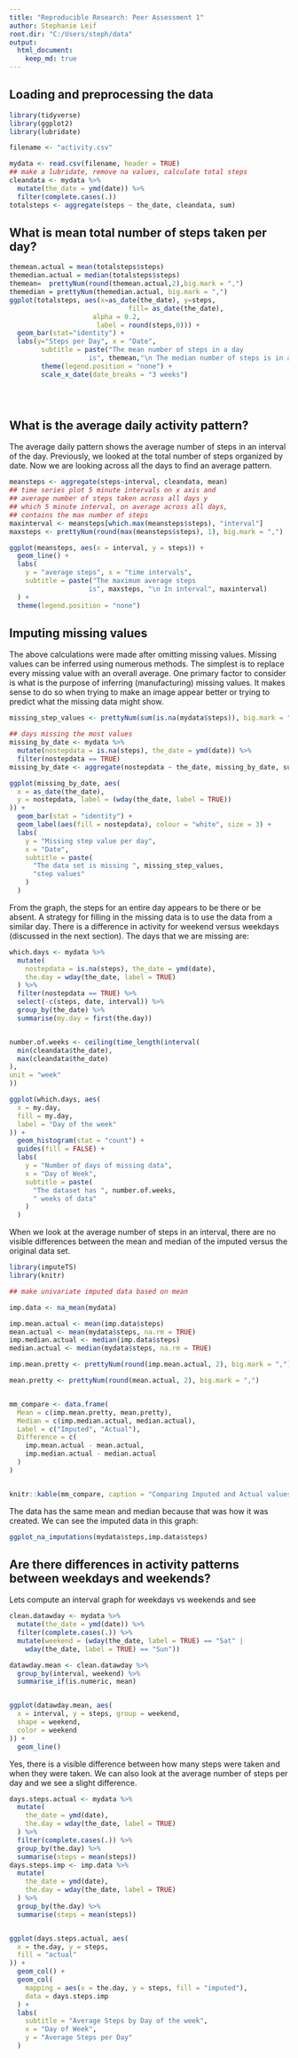 ---
title: "Reproducible Research: Peer Assessment 1"
author: Stephanie Leif
root.dir: "C:/Users/steph/data"
output: 
  html_document:
    keep_md: true
---
## Loading and preprocessing the data

```{r chunk-load}

library(tidyverse)
library(ggplot2)
library(lubridate)

filename <- "activity.csv"

mydata <- read.csv(filename, header = TRUE)
## make a lubridate, remove na values, calculate total steps
cleandata <- mydata %>%
  mutate(the_date = ymd(date)) %>%
  filter(complete.cases(.))
totalsteps <- aggregate(steps ~ the_date, cleandata, sum)

```




## What is mean total number of steps taken per day?
```{r chunk-mean}
themean.actual = mean(totalsteps$steps)
themedian.actual = median(totalsteps$steps)
themean=  prettyNum(round(themean.actual,2),big.mark = ",")
themedian = prettyNum(themedian.actual, big.mark = ",")
ggplot(totalsteps, aes(x=as_date(the_date), y=steps, 
                              fill= as_date(the_date),
                     alpha = 0.2,
                      label = round(steps,0))) +
  geom_bar(stat="identity") + 
  labs(y="Steps per Day", x = "Date",
        subtitle = paste("The mean number of steps in a day
                    is", themean,"\n The median number of steps is in a day", themedian)) +
        theme(legend.position = "none") +
        scale_x_date(date_breaks = "3 weeks") 





```



## What is the average daily activity pattern?
The average daily pattern shows the average number of steps in an interval of the day. Previously, we looked at the total number of steps organized by date.  Now we are looking across all the days to find an average pattern.
```{r chunk-daily}

meansteps <- aggregate(steps~interval, cleandata, mean)
## time series plot 5 minute intervals on x axis and
## average number of steps taken across all days y
## which 5 minute interval, on average across all days, 
## contains the max number of steps
maxinterval <- meansteps[which.max(meansteps$steps), "interval"]
maxsteps <- prettyNum(round(max(meansteps$steps), 1), big.mark = ",")

ggplot(meansteps, aes(x = interval, y = steps)) +
  geom_line() +
  labs(
    y = "average steps", x = "time intervals",
    subtitle = paste("The maximum average steps
                    is", maxsteps, "\n In interval", maxinterval)
  ) +
  theme(legend.position = "none")

```

## Imputing missing values

The above calculations were made after omitting missing values.  Missing values can be inferred using numerous methods.  The simplest is to replace every missing value with an overall average.  One primary factor to consider is what is the purpose of inferring (manufacturing) missing values.  It makes sense to do so when trying to make an image appear better or trying to predict what the missing data might show. 
```{r chunk-quantitymissing}
missing_step_values <- prettyNum(sum(is.na(mydata$steps)), big.mark = ",")

## days missing the most values
missing_by_date <- mydata %>%
  mutate(nostepdata = is.na(steps), the_date = ymd(date)) %>%
  filter(nostepdata == TRUE)
missing_by_date <- aggregate(nostepdata ~ the_date, missing_by_date, sum)

ggplot(missing_by_date, aes(
  x = as_date(the_date),
  y = nostepdata, label = (wday(the_date, label = TRUE))
)) +
  geom_bar(stat = "identity") +
  geom_label(aes(fill = nostepdata), colour = "white", size = 3) +
  labs(
    y = "Missing step value per day",
    x = "Date",
    subtitle = paste(
      "The data set is missing ", missing_step_values,
      "step values"
    )
  )

```
From the graph, the steps for an entire day appears to be there or be absent.
A strategy for filling in the missing data is to use the data from a similar day.  There is a difference in activity for weekend versus weekdays (discussed in the next section).  The days that we are missing are:
```{r chunk-whichdays}
which.days <- mydata %>%
  mutate(
    nostepdata = is.na(steps), the_date = ymd(date),
    the.day = wday(the_date, label = TRUE)
  ) %>%
  filter(nostepdata == TRUE) %>%
  select(-c(steps, date, interval)) %>%
  group_by(the_date) %>%
  summarise(my.day = first(the.day))


number.of.weeks <- ceiling(time_length(interval(
  min(cleandata$the_date),
  max(cleandata$the_date)
),
unit = "week"
))

ggplot(which.days, aes(
  x = my.day,
  fill = my.day,
  label = "Day of the week"
)) +
  geom_histogram(stat = "count") +
  guides(fill = FALSE) +
  labs(
    y = "Number of days of missing data",
    x = "Day of Week",
    subtitle = paste(
      "The dataset has ", number.of.weeks,
      " weeks of data"
    )
  )


```
When we look at the average number of steps in an interval, there are no visible differences between the mean and median of the imputed versus the original data set.


```{r chunk-makemeans}
library(imputeTS)
library(knitr)

## make univariate imputed data based on mean

imp.data <- na_mean(mydata)

imp.mean.actual <- mean(imp.data$steps)
mean.actual <- mean(mydata$steps, na.rm = TRUE)
imp.median.actual <- median(imp.data$steps)
median.actual <- median(mydata$steps, na.rm = TRUE)

imp.mean.pretty <- prettyNum(round(imp.mean.actual, 2), big.mark = ",")

mean.pretty <- prettyNum(round(mean.actual, 2), big.mark = ",")


mm_compare <- data.frame(
  Mean = c(imp.mean.pretty, mean.pretty),
  Median = c(imp.median.actual, median.actual),
  Label = c("Imputed", "Actual"),
  Difference = c(
    imp.mean.actual - mean.actual,
    imp.median.actual - median.actual
  )
)


knitr::kable(mm_compare, caption = "Comparing Imputed and Actual values with respect to a time interval")
```
The data has the same mean and median because that was how it was created.  We can see the imputed data in this graph:
```{r chunk-graphimputed}

ggplot_na_imputations(mydata$steps,imp.data$steps)
```


## Are there differences in activity patterns between weekdays and weekends?
Lets compute an interval graph for weekdays vs weekends and see

```{r chunk-weekends}

clean.datawday <- mydata %>%
  mutate(the_date = ymd(date)) %>%
  filter(complete.cases(.)) %>%
  mutate(weekend = (wday(the_date, label = TRUE) == "Sat" |
    wday(the_date, label = TRUE) == "Sun"))

datawday.mean <- clean.datawday %>%
  group_by(interval, weekend) %>%
  summarise_if(is.numeric, mean)


ggplot(datawday.mean, aes(
  x = interval, y = steps, group = weekend,
  shape = weekend,
  color = weekend
)) +
  geom_line()


```

Yes, there is a visible difference between how many steps were taken and when they were taken.  We can also look at the average number of steps per day and we see a slight difference.

```{r chunk-week}

days.steps.actual <- mydata %>%
  mutate(
    the_date = ymd(date),
    the.day = wday(the_date, label = TRUE)
  ) %>%
  filter(complete.cases(.)) %>%
  group_by(the.day) %>%
  summarise(steps = mean(steps))
days.steps.imp <- imp.data %>%
  mutate(
    the_date = ymd(date),
    the.day = wday(the_date, label = TRUE)
  ) %>%
  group_by(the.day) %>%
  summarise(steps = mean(steps))


ggplot(days.steps.actual, aes(
  x = the.day, y = steps,
  fill = "actual"
)) +
  geom_col() +
  geom_col(
    mapping = aes(x = the.day, y = steps, fill = "imputed"),
    data = days.steps.imp
  ) +
  labs(
    subtitle = "Average Steps by Day of the week",
    x = "Day of Week",
    y = "Average Steps per Day"
  )
```
